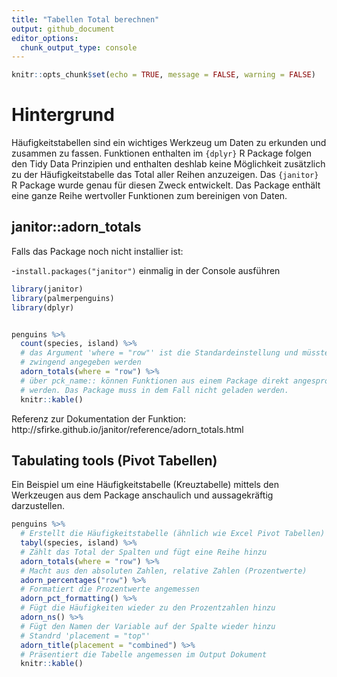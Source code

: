 ```yaml
---
title: "Tabellen Total berechnen"
output: github_document
editor_options: 
  chunk_output_type: console
---
```


```r
knitr::opts_chunk$set(echo = TRUE, message = FALSE, warning = FALSE)
```

# Hintergrund

Häufigkeitstabellen sind ein wichtiges Werkzeug um Daten zu erkunden und zusammen zu fassen. Funktionen enthalten im `{dplyr}` R Package folgen den Tidy Data Prinzipien und enthalten deshlab keine Möglichkeit zusätzlich zu der Häufigkeitstabelle das Total aller Reihen anzuzeigen. Das `{janitor}` R Package wurde genau für diesen Zweck entwickelt. Das Package enthält eine ganze Reihe wertvoller Funktionen zum bereinigen von Daten.

## janitor::adorn_totals

Falls das Package noch nicht installier ist:

-`install.packages("janitor")` einmalig in der Console ausführen

```r

library(janitor)
library(palmerpenguins)
library(dplyr)


penguins %>% 
  count(species, island) %>% 
  # das Argument 'where = "row"' ist die Standardeinstellung und müsste nicht
  # zwingend angegeben werden
  adorn_totals(where = "row") %>% 
  # über pck_name:: können Funktionen aus einem Package direkt angesprochen
  # werden. Das Package muss in dem Fall nicht geladen werden.
  knitr::kable() 
```

Referenz zur Dokumentation der Funktion: http://sfirke.github.io/janitor/reference/adorn_totals.html

## Tabulating tools (Pivot Tabellen)

Ein Beispiel um eine Häufigkeitstabelle (Kreuztabelle) mittels den Werkzeugen aus dem Package anschaulich und aussagekräftig darzustellen.

```r

penguins %>% 
  # Erstellt die Häufigkeitstabelle (ähnlich wie Excel Pivot Tabellen)
  tabyl(species, island) %>% 
  # Zählt das Total der Spalten und fügt eine Reihe hinzu
  adorn_totals(where = "row") %>% 
  # Macht aus den absoluten Zahlen, relative Zahlen (Prozentwerte)
  adorn_percentages("row") %>% 
  # Formatiert die Prozentwerte angemessen
  adorn_pct_formatting() %>%
  # Fügt die Häufigkeiten wieder zu den Prozentzahlen hinzu
  adorn_ns() %>%
  # Fügt den Namen der Variable auf der Spalte wieder hinzu 
  # Standrd 'placement = "top"'
  adorn_title(placement = "combined") %>% 
  # Präsentiert die Tabelle angemessen im Output Dokument
  knitr::kable()

```

